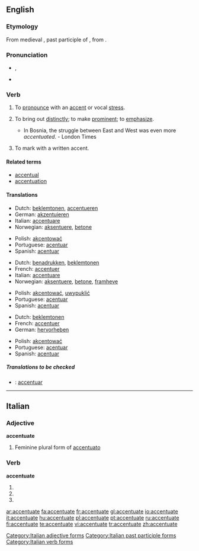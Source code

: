 {{was wotd|2008|January|17}}
==English==

===Etymology===
From medieval {{L.}} {{term|accentuatus|accentuātus|lang=la}}, past participle of {{term|accentuare|accentuāre|lang=la}}, from {{term|accentus|lang=la}}.

===Pronunciation===
* {{a|RP|US}} {{IPA|/əkˈsen.tʃu.eɪt/|/ækˈsen.tʃu.eɪt/}}, {{SAMPA|/@k"sEn.tSU.eIt/, /{k"sEn.tSU.eIt/}}
* {{audio|en-us-accentuate.ogg|Audio (US)}}

===Verb===
{{en-verb|accentuat|ing}}

# {{transitive}} To [[pronounce]] with an [[accent]] or vocal [[stress]].
# {{transitive}} To bring out [[distinctly]]; to make [[prominent]]; to [[emphasize]].
#* In Bosnia, the struggle between East and West was even more ''accentuated''. - London Times
# {{transitive}} To mark with a written accent.

====Related terms====
* [[accentual]]
* [[accentuation]]

====Translations====
{{trans-top|to pronounce with an accent}}
* Dutch: [[beklemtonen]], [[accentueren]]
* German: [[akzentuieren]]
* Italian: [[accentuare]]
* Norwegian: [[aksentuere]], [[betone]]
{{trans-mid}}
* Polish: [[akcentować]]
* Portuguese: [[acentuar]]
* Spanish: [[acentuar]]
{{trans-bottom}}

{{trans-top|to bring out distinctly}}
* Dutch: [[benadrukken]], [[beklemtonen]]
* French: [[accentuer]]
* Italian: [[accentuare]]
* Norwegian: [[aksentuere]], [[betone]], [[framheve]]
{{trans-mid}}
* Polish: [[akcentować]], [[uwypuklić]]
* Portuguese: [[acentuar]]
* Spanish: [[acentuar]]
{{trans-bottom}}

{{trans-top|to mark with a written accent}}
* Dutch: [[beklemtonen]]
* French: [[accentuer]]
* German: [[hervorheben]]
{{trans-mid}}
* Polish: [[akcentować]]
* Portuguese: [[acentuar]]
* Spanish: [[acentuar]]
{{trans-bottom}}

=====Translations to be checked=====
{{checktrans}}
* {{ttbc|Interlingua}}: [[accentuar]]

----

==Italian==

===Adjective===
'''accentuate''' {{f}}

# Feminine plural form of [[accentuato]]

===Verb===
'''accentuate'''

# {{form of|[[second-person|Second-person]] [[plural]] [[present tense]]|[[accentuare#Italian|accentuare]]|lang=Italian}}
# {{form of|Second-person plural [[imperative]]|accentuare#Italian|accentuare|lang=Italian}}
# {{form of|[[feminine|Feminine]] plural|[[accentuato]]}}

[[Category:Italian adjective forms]]
[[Category:Italian past participle forms]]
[[Category:Italian verb forms]]

[[ar:accentuate]]
[[fa:accentuate]]
[[fr:accentuate]]
[[gl:accentuate]]
[[io:accentuate]]
[[it:accentuate]]
[[hu:accentuate]]
[[pl:accentuate]]
[[pt:accentuate]]
[[ru:accentuate]]
[[fi:accentuate]]
[[te:accentuate]]
[[vi:accentuate]]
[[tr:accentuate]]
[[zh:accentuate]]